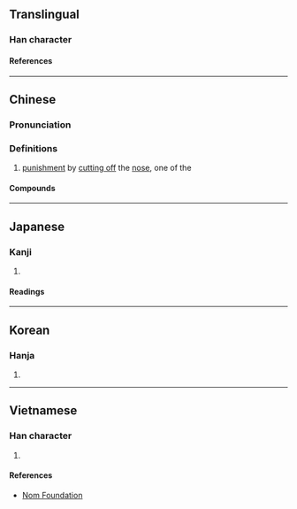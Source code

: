 {{character info/new}}
==Translingual==

===Han character===
{{Han char|rn=18|rad=刀|as=14|sn=16|four=22200|canj=HLLN|ids=⿰鼻刂}}

====References====
{{Han ref|kx=0145.130|dkj=02249|dj=0327.030|hdz=10360.200|uh=5293}}

----

==Chinese==
{{zh-forms}}

===Pronunciation===
{{zh-pron
|m=yì
|c=ji6
|h=
|md=
|mn=qz,tw,xm,zz:gī
|w=
|mc=y
|oc=y
|cat=n
}}

===Definitions===
{{zh-hanzi}}

# {{lb|zh|historical}} [[punishment]] by [[cut off|cutting off]] the [[nose]], one of the {{zh-l|五刑|{{w|Five Punishments}}}}

====Compounds====
{{zh-der|息黥補劓}}

{{zh-cat|Law|Prison}}

----

==Japanese==

===Kanji===
{{ja-kanji|grade=|rs=刀14}}

# {{rfdef|ja|sort=刀14}}

====Readings====
{{ja-readings
|on=ぎ, げい
|kun=はなきる, はなきり, さく
}}

----

==Korean==

===Hanja===
{{ko-hanja|의}}

# {{rfdef|ko|sort=刀14}}

----

==Vietnamese==

===Han character===
{{vi-readings|rs=刀14|reading=nghị}}

# {{rfdef|vi|sort=刀14}}

====References====
* [http://nomfoundation.org/common/nom_details.php?codepoint=5293 Nom Foundation]
